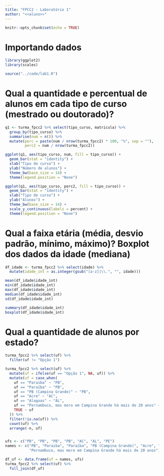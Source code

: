 ---
title: "FPCC2 - Laboratório 1"
author: "<<aluno>>"
---

```{r setup, include=FALSE}
knitr::opts_chunk$set(echo = TRUE)
```

# Importando dados
```{r, echo = FALSE}
library(ggplot2)
library(scales)

source("../code/lab1.R")
```

# Qual a quantidade e percentual de alunos em cada tipo de curso (mestrado ou doutorado)?

```{r}

q1 <- turma_fpcc2 %>% select(tipo_curso, matricula) %>% 
  group_by(tipo_curso) %>% 
  summarise(num = n()) %>% 
  mutate(perc = paste(num / nrow(turma_fpcc2) * 100, "%", sep = ""),
         perc2 = num / nrow(turma_fpcc2))

ggplot(q1, aes(tipo_curso, num, fill = tipo_curso)) + 
  geom_bar(stat = "identity") + 
  xlab("Tipo de curso") +
  ylab("Número de alunos") + 
  theme_bw(base_size = 14) + 
  theme(legend.position = "None")

ggplot(q1, aes(tipo_curso, perc2, fill = tipo_curso)) + 
  geom_bar(stat = "identity") + 
  xlab("Tipo de curso") +
  ylab("Alunos") + 
  theme_bw(base_size = 14) + 
  scale_y_continuous(labels = percent) + 
  theme(legend.position = "None")
```

# Qual a faixa etária (média, desvio padrão, mínimo, máximo)? Boxplot dos dados da idade (mediana)

```{r, echo=TRUE}
df_idade <- turma_fpcc2 %>% select(idade) %>% 
  mutate(idade_int = as.integer(gsub("[a-z]|\\.", "", idade)))

mean(df_idade$idade_int)
min(df_idade$idade_int)
max(df_idade$idade_int)
median(df_idade$idade_int)
sd(df_idade$idade_int)

summary(df_idade$idade_int)
boxplot(df_idade$idade_int)
```

# Qual a quantidade de alunos por estado?

```{r}
turma_fpcc2 %>% select(uf) %>% 
  filter(uf != "Opção 1")

turma_fpcc2 %>% select(uf) %>% 
  mutate(uf = ifelse(uf == "Opção 1", NA, uf)) %>% 
  mutate(uf = case_when(
    uf == "Paraiba" ~ "PB", 
    uf == "Paraíba" ~ "PB",
    uf == "PB (Campina Grande)" ~ "PB",
    uf == "Acre" ~ "AC",
    uf == "Alagoas" ~ "AL",
    uf == "Pernambuco, mas moro em Campina Grande há mais de 20 anos" ~ "PE",
    TRUE ~ uf
  )) %>% 
  filter(!is.na(uf)) %>%
  count(uf) %>% 
  arrange(-n, uf)


ufs <- c("PB", "PB", "PB", "PB", "AC", "AL", "PE")
names <- c("PB", "Paraiba", "Paraíba", "PB (Campina Grande)", "Acre", "Alagoas", 
           "Pernambuco, mas moro em Campina Grande há mais de 20 anos")

df_uf <- data.frame(uf = names, ufs)
turma_fpcc2 %>% select(uf) %>% 
  full_join(df_uf)
```




